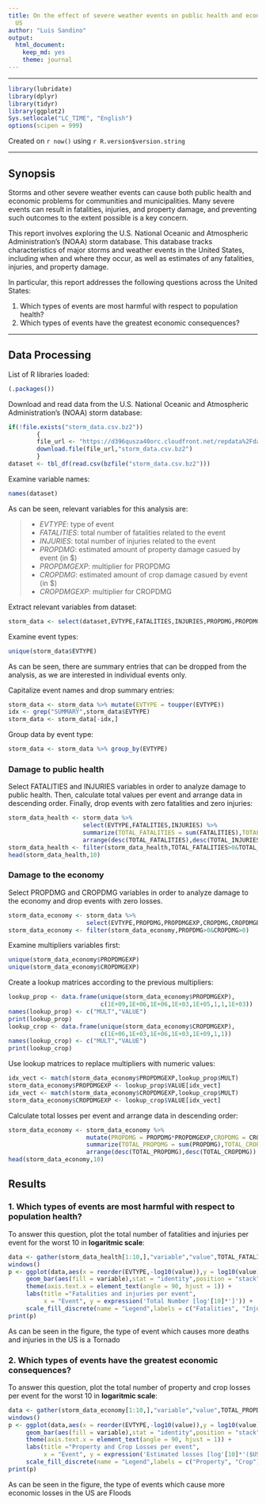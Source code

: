 ```yaml
---
title: On the effect of severe weather events on public health and economy in the
  US
author: "Luis Sandino"
output: 
  html_document:
    keep_md: yes
    theme: journal
---
```


***
```r
library(lubridate)
library(dplyr)
library(tidyr)
library(ggplot2)
Sys.setlocale("LC_TIME", "English")
options(scipen = 999)
```

Created on `r now()` using `r R.version$version.string`

***

## Synopsis

Storms and other severe weather events can cause both public health and economic problems for communities and municipalities. Many severe events can result in fatalities, injuries, and property damage, and preventing such outcomes to the extent possible is a key concern.

This report involves exploring the U.S. National Oceanic and Atmospheric Administration's (NOAA) storm database. This database tracks characteristics of major storms and weather events in the United States, including when and where they occur, as well as estimates of any fatalities, injuries, and property damage.

In particular, this report addresses the following questions across the United States:

1. Which types of events are most harmful with respect to population health?
2. Which types of events have the greatest economic consequences?

***

## Data Processing

List of R libraries loaded:
```r
(.packages())
```

Download and read data from the U.S. National Oceanic and Atmospheric Administration's (NOAA) storm database:
```r
if(!file.exists("storm_data.csv.bz2"))
        {
        file_url <- "https://d396qusza40orc.cloudfront.net/repdata%2Fdata%2FStormData.csv.bz2"
        download.file(file_url,"storm_data.csv.bz2")
        }
dataset <- tbl_df(read.csv(bzfile("storm_data.csv.bz2")))
```

Examine variable names:
```r
names(dataset)
```

As can be seen, relevant variables for this analysis are:

>* *EVTYPE*: type of event
>* *FATALITIES*: total number of fatalities related to the event
>* *INJURIES*: total number of injuries related to the event
>* *PROPDMG*: estimated amount of property damage casued by event (in $)
>* *PROPDMGEXP*: multiplier for PROPDMG
>* *CROPDMG*: estimated amount of crop damage casued by event (in $)
>* *CROPDMGEXP*: multiplier for CROPDMG

Extract relevant variables from dataset:
```r
storm_data <- select(dataset,EVTYPE,FATALITIES,INJURIES,PROPDMG,PROPDMGEXP,CROPDMG,CROPDMGEXP)
```

Examine event types:
```r
unique(storm_data$EVTYPE)
```

As can be seen, there are summary entries that can be dropped from the analysis, as we are interested in individual events only.

Capitalize event names and drop summary entries:
```r
storm_data <- storm_data %>% mutate(EVTYPE = toupper(EVTYPE))
idx <- grep("SUMMARY",storm_data$EVTYPE)
storm_data <- storm_data[-idx,]
```

Group data by event type:
```r
storm_data <- storm_data %>% group_by(EVTYPE)
```

### Damage to public health

Select FATALITIES and INJURIES variables in order to analyze damage to public health. Then, calculate total values per event and arrange data in descending order. Finally, drop events with zero fatalities and zero injuries:
```r
storm_data_health <- storm_data %>% 
                     select(EVTYPE,FATALITIES,INJURIES) %>%
                     summarize(TOTAL_FATALITIES = sum(FATALITIES),TOTAL_INJURIES = sum(INJURIES)) %>%
                     arrange(desc(TOTAL_FATALITIES),desc(TOTAL_INJURIES))
storm_data_health <- filter(storm_data_health,TOTAL_FATALITIES>0&TOTAL_INJURIES>0)
head(storm_data_health,10)
```

### Damage to the economy

Select PROPDMG and CROPDMG variables in order to analyze damage to the economy and drop events with zero losses.
```r
storm_data_economy <- storm_data %>% 
                      select(EVTYPE,PROPDMG,PROPDMGEXP,CROPDMG,CROPDMGEXP)
storm_data_economy <- filter(storm_data_economy,PROPDMG>0&CROPDMG>0)
```

Examine multipliers variables first:
```r
unique(storm_data_economy$PROPDMGEXP)
unique(storm_data_economy$CROPDMGEXP)
```

Create a lookup matrices according to the previous multipliers:
```r
lookup_prop <- data.frame(unique(storm_data_economy$PROPDMGEXP),
                          c(1E+09,1E+06,1E+06,1E+03,1E+05,1,1,1E+03))
names(lookup_prop) <- c("MULT","VALUE")
print(lookup_prop)
lookup_crop <- data.frame(unique(storm_data_economy$CROPDMGEXP),
                          c(1E+06,1E+03,1E+06,1E+03,1E+09,1,1))
names(lookup_crop) <- c("MULT","VALUE")
print(lookup_crop)
```

Use lookup matrices to replace multipliers with numeric values:
```r
idx_vect <- match(storm_data_economy$PROPDMGEXP,lookup_prop$MULT)
storm_data_economy$PROPDMGEXP <- lookup_prop$VALUE[idx_vect]
idx_vect <- match(storm_data_economy$CROPDMGEXP,lookup_crop$MULT)
storm_data_economy$CROPDMGEXP <- lookup_crop$VALUE[idx_vect]
```

Calculate total losses per event and arrange data in descending order:
```r
storm_data_economy <- storm_data_economy %>% 
                      mutate(PROPDMG = PROPDMG*PROPDMGEXP,CROPDMG = CROPDMG*CROPDMGEXP) %>%
                      summarize(TOTAL_PROPDMG = sum(PROPDMG),TOTAL_CROPDMG = sum(CROPDMG)) %>%
                      arrange(desc(TOTAL_PROPDMG),desc(TOTAL_CROPDMG))
head(storm_data_economy,10)
```

## Results

### 1. Which types of events are most harmful with respect to population health?

To answer this question, plot the total number of fatalities and injuries per event for the worst 10 in **logaritmic scale**:
```r
data <- gather(storm_data_health[1:10,],"variable","value",TOTAL_FATALITIES,TOTAL_INJURIES,factor_key = TRUE)
windows()
p <- ggplot(data,aes(x = reorder(EVTYPE,-log10(value)),y = log10(value))) + 
     geom_bar(aes(fill = variable),stat = "identity",position = "stack") +
     theme(axis.text.x = element_text(angle = 90, hjust = 1)) +
     labs(title ="Fatalities and injuries per event",
          x = "Event", y = expression('Total Number [log'[10]*']')) +
     scale_fill_discrete(name = "Legend",labels = c("Fatalities", "Injuries"))
print(p)
```

As can be seen in the figure, the type of event which causes more deaths and injuries in the US is a Tornado

### 2. Which types of events have the greatest economic consequences?

To answer this question, plot the total number of property and crop losses per event for the worst 10 in **logaritmic scale**:
```r
data <- gather(storm_data_economy[1:10,],"variable","value",TOTAL_PROPDMG,TOTAL_CROPDMG,factor_key = TRUE)
windows()
p <- ggplot(data,aes(x = reorder(EVTYPE,-log10(value)),y = log10(value))) + 
     geom_bar(aes(fill = variable),stat = "identity",position = "stack") +
     theme(axis.text.x = element_text(angle = 90, hjust = 1)) +
     labs(title ="Property and Crop Losses per event",
          x = "Event", y = expression('Estimated losses [log'[10]*'($USD)]')) +
     scale_fill_discrete(name = "Legend",labels = c("Property", "Crop"))
print(p)
```

As can be seen in the figure, the type of events which cause more economic losses in the US are Floods